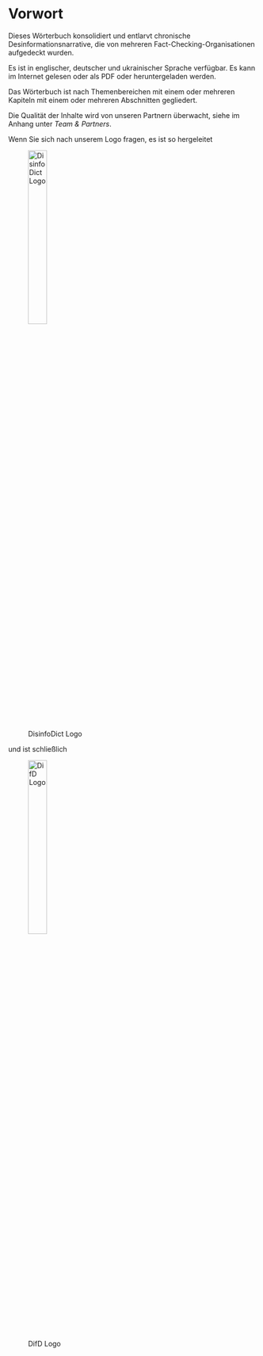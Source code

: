 # Vorwort {.unnumbered}

Dieses Wörterbuch konsolidiert und entlarvt chronische Desinformationsnarrative, die von mehreren Fact-Checking-Organisationen aufgedeckt wurden.

Es ist in englischer, deutscher und ukrainischer Sprache verfügbar. Es kann im Internet gelesen oder als PDF oder heruntergeladen werden.

Das Wörterbuch ist nach Themenbereichen mit einem oder mehreren Kapiteln mit einem oder mehreren Abschnitten gegliedert.

Die Qualität der Inhalte wird von unseren Partnern überwacht, siehe im Anhang unter *Team & Partners*.

Wenn Sie sich nach unserem Logo fragen, es ist so hergeleitet

![DisinfoDict Logo](../all_common_img/DisinfoDict_logo_2.7x1.png){width=30%}

und ist schließlich

![DifD Logo](../all_common_img/DisinfoDict_logo_1x1_trans.png){width=30%}
